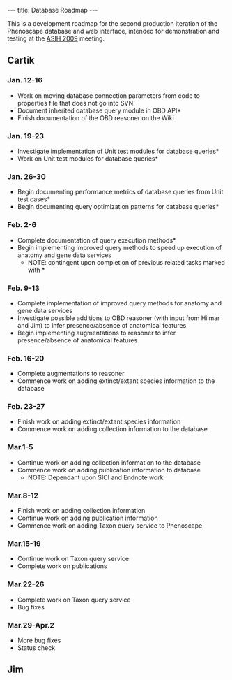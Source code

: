 ---
title: Database Roadmap
---

This is a development roadmap for the second production iteration of the Phenoscape database and web interface, intended for demonstration and testing at the [http://www.dce.k-state.edu/conf/jointmeeting/ ASIH 2009] meeting.

==Cartik==

===Jan. 12-16===
* Work on moving database connection parameters from code to properties file that does not go into SVN.
* Document inherited database query module in OBD API*
* Finish documentation of the OBD reasoner on the Wiki

===Jan. 19-23===
* Investigate implementation of Unit test modules for database queries*
* Work on Unit test modules for database queries*

===Jan. 26-30===
* Begin documenting performance metrics of database queries from Unit test cases*
* Begin documenting query optimization patterns for database queries*

===Feb. 2-6===
* Complete documentation of query execution methods*
* Begin implementing improved query methods to speed up execution of anatomy and gene data services
** NOTE: contingent upon completion of previous related tasks marked with *

===Feb. 9-13===
* Complete implementation of improved query methods for anatomy and gene data services
* Investigate possible additions to OBD reasoner (with input from Hilmar and Jim) to infer presence/absence of anatomical features
* Begin implementing augmentations to reasoner to infer presence/absence of anatomical features

===Feb. 16-20===
* Complete augmentations to reasoner
* Commence work on adding extinct/extant species information to the database 

===Feb. 23-27===
* Finish work on adding extinct/extant species information
* Commence work on adding collection information to the database

===Mar.1-5===
* Continue work on adding collection information to the database
* Commence work on adding publication information to database
** NOTE: Dependant upon SICI and Endnote work

===Mar.8-12===
* Finish work on adding collection information
* Continue work on adding publication information
* Commence work on adding Taxon query service to Phenoscape

===Mar.15-19===
* Continue work on Taxon query service
* Complete work on publications

===Mar.22-26===
* Complete work on Taxon query service
* Bug fixes

===Mar.29-Apr.2===
* More bug fixes
* Status check

==Jim==
